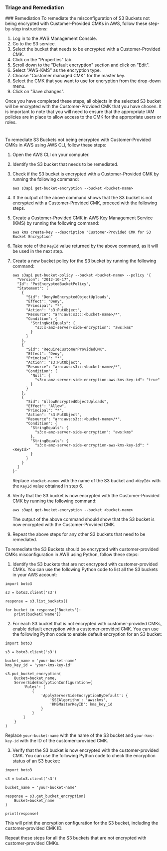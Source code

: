 
### Triage and Remediation
<Tabs>
<Tab title='Remediation'>
### Remediation

<AccordionGroup>
<Accordion title='Using Console' defaultOpen='true'>
To remediate the misconfiguration of S3 Buckets not being encrypted with Customer-Provided CMKs in AWS, follow these step-by-step instructions:

1. Log in to the AWS Management Console.
2. Go to the S3 service.
3. Select the bucket that needs to be encrypted with a Customer-Provided CMK.
4. Click on the "Properties" tab.
5. Scroll down to the "Default encryption" section and click on "Edit".
6. Select "AWS-KMS" as the encryption type.
7. Choose "Customer managed CMK" for the master key.
8. Select the CMK that you want to use for encryption from the drop-down menu.
9. Click on "Save changes".

Once you have completed these steps, all objects in the selected S3 bucket will be encrypted with the Customer-Provided CMK that you have chosen. It is important to note that you will need to ensure that the appropriate IAM policies are in place to allow access to the CMK for the appropriate users or roles.

#
</Accordion>

<Accordion title='Using CLI'>
To remediate S3 Buckets not being encrypted with Customer-Provided CMKs in AWS using AWS CLI, follow these steps:

1. Open the AWS CLI on your computer.

2. Identify the S3 bucket that needs to be remediated.

3. Check if the S3 bucket is encrypted with a Customer-Provided CMK by running the following command:

   ```
   aws s3api get-bucket-encryption --bucket <bucket-name>
   ```

4. If the output of the above command shows that the S3 bucket is not encrypted with a Customer-Provided CMK, proceed with the following steps.

5. Create a Customer-Provided CMK in AWS Key Management Service (KMS) by running the following command:

   ```
   aws kms create-key --description "Customer-Provided CMK for S3 Bucket Encryption"
   ```

6. Take note of the `KeyId` value returned by the above command, as it will be used in the next step.

7. Create a new bucket policy for the S3 bucket by running the following command:

   ```
   aws s3api put-bucket-policy --bucket <bucket-name> --policy '{
     "Version": "2012-10-17",
     "Id": "PutEncryptedBucketPolicy",
     "Statement": [
       {
         "Sid": "DenyUnEncryptedObjectUploads",
         "Effect": "Deny",
         "Principal": "*",
         "Action": "s3:PutObject",
         "Resource": "arn:aws:s3:::<bucket-name>/*",
         "Condition": {
           "StringNotEquals": {
             "s3:x-amz-server-side-encryption": "aws:kms"
           }
         }
       },
       {
         "Sid": "RequireCustomerProvidedCMK",
         "Effect": "Deny",
         "Principal": "*",
         "Action": "s3:PutObject",
         "Resource": "arn:aws:s3:::<bucket-name>/*",
         "Condition": {
           "Null": {
             "s3:x-amz-server-side-encryption-aws-kms-key-id": "true"
           }
         }
       },
       {
         "Sid": "AllowEncryptedObjectUploads",
         "Effect": "Allow",
         "Principal": "*",
         "Action": "s3:PutObject",
         "Resource": "arn:aws:s3:::<bucket-name>/*",
         "Condition": {
           "StringEquals": {
             "s3:x-amz-server-side-encryption": "aws:kms"
           },
           "StringEquals": {
             "s3:x-amz-server-side-encryption-aws-kms-key-id": "<KeyId>"
           }
         }
       }
     ]
   }'
   ```

   Replace `<bucket-name>` with the name of the S3 bucket and `<KeyId>` with the `KeyId` value obtained in step 6.

8. Verify that the S3 bucket is now encrypted with the Customer-Provided CMK by running the following command:

   ```
   aws s3api get-bucket-encryption --bucket <bucket-name>
   ```

   The output of the above command should show that the S3 bucket is now encrypted with the Customer-Provided CMK.

9. Repeat the above steps for any other S3 buckets that need to be remediated.
</Accordion>

<Accordion title='Using Python'>
To remediate the S3 Buckets should be encrypted with customer-provided CMKs misconfiguration in AWS using Python, follow these steps:

1. Identify the S3 buckets that are not encrypted with customer-provided CMKs. You can use the following Python code to list all the S3 buckets in your AWS account:

```
import boto3

s3 = boto3.client('s3')

response = s3.list_buckets()

for bucket in response['Buckets']:
    print(bucket['Name'])
```

2. For each S3 bucket that is not encrypted with customer-provided CMKs, enable default encryption with a customer-provided CMK. You can use the following Python code to enable default encryption for an S3 bucket:

```
import boto3

s3 = boto3.client('s3')

bucket_name = 'your-bucket-name'
kms_key_id = 'your-kms-key-id'

s3.put_bucket_encryption(
    Bucket=bucket_name,
    ServerSideEncryptionConfiguration={
        'Rules': [
            {
                'ApplyServerSideEncryptionByDefault': {
                    'SSEAlgorithm': 'aws:kms',
                    'KMSMasterKeyID': kms_key_id
                }
            }
        ]
    }
)
```

Replace `your-bucket-name` with the name of the S3 bucket and `your-kms-key-id` with the ID of the customer-provided CMK.

3. Verify that the S3 bucket is now encrypted with the customer-provided CMK. You can use the following Python code to check the encryption status of an S3 bucket:

```
import boto3

s3 = boto3.client('s3')

bucket_name = 'your-bucket-name'

response = s3.get_bucket_encryption(
    Bucket=bucket_name
)

print(response)
```

This will print the encryption configuration for the S3 bucket, including the customer-provided CMK ID.

Repeat these steps for all the S3 buckets that are not encrypted with customer-provided CMKs.
</Accordion>

</AccordionGroup>
</Tab>
</Tabs>
